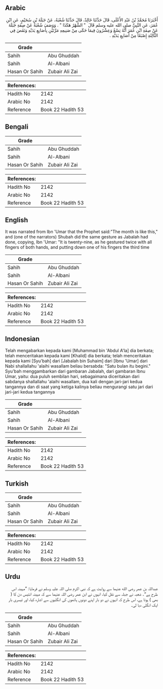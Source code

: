 ## Arabic


<div dir="rtl" lang="ar" style={{fontSize:'larger',backgroundColor:'#f8f9fa',padding:20}}>
أَخْبَرَنَا مُحَمَّدُ بْنُ عَبْدِ الأَعْلَى، قَالَ حَدَّثَنَا خَالِدٌ، قَالَ حَدَّثَنَا شُعْبَةُ، عَنْ جَبَلَةَ بْنِ سُحَيْمٍ، عَنِ ابْنِ عُمَرَ، عَنِ النَّبِيِّ صلى الله عليه وسلم قَالَ ‏ "‏ الشَّهْرُ هَكَذَا ‏"‏ ‏.‏ وَوَصَفَ شُعْبَةُ عَنْ صِفَةِ جَبَلَةَ عَنْ صِفَةِ ابْنِ عُمَرَ أَنَّهُ تِسْعٌ وَعِشْرُونَ فِيمَا حَكَى مِنْ صَنِيعِهِ مَرَّتَيْنِ بِأَصَابِعِ يَدَيْهِ وَنَقَصَ فِي الثَّالِثَةِ إِصْبَعًا مِنْ أَصَابِعِ يَدَيْهِ ‏.‏
</div>
<div style={{backgroundColor:'#f8f9fa',padding:20, marginBottom: 10}}><table> <thead> <tr> <th>Grade</th> <th></th> </tr> </thead> <tbody> <tr><td>Sahih</td><td>Abu Ghuddah</td></tr><tr><td>Sahih</td><td>Al-Albani</td></tr><tr><td>Hasan Or Sahih</td><td>Zubair Ali Zai</td></tr></tbody></table><table> <thead> <tr> <th>References:</th> <th></th> </tr> </thead> <tbody><tr><td>Hadith No</td><td>2142</td></tr><tr><td>Arabic No</td><td>2142</td></tr><tr><td>Reference</td><td>Book 22 Hadith 53</td></tr></tbody></table></div>

## Bengali


<div dir="ltr" lang="bn" style={{fontSize:'larger',backgroundColor:'#f8f9fa',padding:20}}>

</div>
<div style={{backgroundColor:'#f8f9fa',padding:20, marginBottom: 10}}><table> <thead> <tr> <th>Grade</th> <th></th> </tr> </thead> <tbody> <tr><td>Sahih</td><td>Abu Ghuddah</td></tr><tr><td>Sahih</td><td>Al-Albani</td></tr><tr><td>Hasan Or Sahih</td><td>Zubair Ali Zai</td></tr></tbody></table><table> <thead> <tr> <th>References:</th> <th></th> </tr> </thead> <tbody><tr><td>Hadith No</td><td>2142</td></tr><tr><td>Arabic No</td><td>2142</td></tr><tr><td>Reference</td><td>Book 22 Hadith 53</td></tr></tbody></table></div>

## English


<div dir="ltr" lang="en" style={{fontSize:'larger',backgroundColor:'#f8f9fa',padding:20}}>
It was narrated from Ibn 'Umar that the Prophet said:"The month is like this," and (one of the narrators) Shubah did the same gesture as Jabalah had done, copying, Ibn 'Umar: "It is twenty-nine, as he gestured twice with all fingers of both hands, and putting down one of his fingers the third time
</div>
<div style={{backgroundColor:'#f8f9fa',padding:20, marginBottom: 10}}><table> <thead> <tr> <th>Grade</th> <th></th> </tr> </thead> <tbody> <tr><td>Sahih</td><td>Abu Ghuddah</td></tr><tr><td>Sahih</td><td>Al-Albani</td></tr><tr><td>Hasan Or Sahih</td><td>Zubair Ali Zai</td></tr></tbody></table><table> <thead> <tr> <th>References:</th> <th></th> </tr> </thead> <tbody><tr><td>Hadith No</td><td>2142</td></tr><tr><td>Arabic No</td><td>2142</td></tr><tr><td>Reference</td><td>Book 22 Hadith 53</td></tr></tbody></table></div>

## Indonesian


<div dir="ltr" lang="id" style={{fontSize:'larger',backgroundColor:'#f8f9fa',padding:20}}>
Telah mengabarkan kepada kami [Muhammad bin 'Abdul A'la] dia berkata; telah menceritakan kepada kami [Khalid] dia berkata; telah menceritakan kepada kami [Syu'bah] dari [Jabalah bin Suhaim] dari [Ibnu 'Umar] dari Nabi shallallahu 'alaihi wasallam beliau bersabda: "Satu bulan itu begini." Syu'bah menggambarkan dari gambaran Jabalah, dari gambaran Ibnu Umar, yaitu: dua puluh sembilan hari, sebagaimana diceritakan dari sabdanya shallallahu 'alaihi wasallam, dua kali dengan jari-jari kedua tangannya dan di saat yang ketiga kalinya beliau mengurangi satu jari dari jari-jari kedua tangannya
</div>
<div style={{backgroundColor:'#f8f9fa',padding:20, marginBottom: 10}}><table> <thead> <tr> <th>Grade</th> <th></th> </tr> </thead> <tbody> <tr><td>Sahih</td><td>Abu Ghuddah</td></tr><tr><td>Sahih</td><td>Al-Albani</td></tr><tr><td>Hasan Or Sahih</td><td>Zubair Ali Zai</td></tr></tbody></table><table> <thead> <tr> <th>References:</th> <th></th> </tr> </thead> <tbody><tr><td>Hadith No</td><td>2142</td></tr><tr><td>Arabic No</td><td>2142</td></tr><tr><td>Reference</td><td>Book 22 Hadith 53</td></tr></tbody></table></div>

## Turkish


<div dir="ltr" lang="tr" style={{fontSize:'larger',backgroundColor:'#f8f9fa',padding:20}}>

</div>
<div style={{backgroundColor:'#f8f9fa',padding:20, marginBottom: 10}}><table> <thead> <tr> <th>Grade</th> <th></th> </tr> </thead> <tbody> <tr><td>Sahih</td><td>Abu Ghuddah</td></tr><tr><td>Sahih</td><td>Al-Albani</td></tr><tr><td>Hasan Or Sahih</td><td>Zubair Ali Zai</td></tr></tbody></table><table> <thead> <tr> <th>References:</th> <th></th> </tr> </thead> <tbody><tr><td>Hadith No</td><td>2142</td></tr><tr><td>Arabic No</td><td>2142</td></tr><tr><td>Reference</td><td>Book 22 Hadith 53</td></tr></tbody></table></div>

## Urdu


<div dir="rtl" lang="ur" style={{fontSize:'larger',backgroundColor:'#f8f9fa',padding:20}}>
عبداللہ بن عمر رضی الله عنہما سے روایت ہے کہ نبی اکرم صلی اللہ علیہ وسلم نے فرمایا: ”مہینہ اس طرح ہے“۔ شعبہ نے جبلہ سے نقل کیا، انہوں نے ابن عمر رضی اللہ عنہما سے کہ مہینہ انتیس دن کا ( بھی ) ہوتا ہے، اس طرح کہ انہوں نے دو بار اپنے دونوں ہاتھوں کی انگلیوں سے اشارہ کیا، اور تیسری بار ایک انگلی دبا لی۔
</div>
<div style={{backgroundColor:'#f8f9fa',padding:20, marginBottom: 10}}><table> <thead> <tr> <th>Grade</th> <th></th> </tr> </thead> <tbody> <tr><td>Sahih</td><td>Abu Ghuddah</td></tr><tr><td>Sahih</td><td>Al-Albani</td></tr><tr><td>Hasan Or Sahih</td><td>Zubair Ali Zai</td></tr></tbody></table><table> <thead> <tr> <th>References:</th> <th></th> </tr> </thead> <tbody><tr><td>Hadith No</td><td>2142</td></tr><tr><td>Arabic No</td><td>2142</td></tr><tr><td>Reference</td><td>Book 22 Hadith 53</td></tr></tbody></table></div>